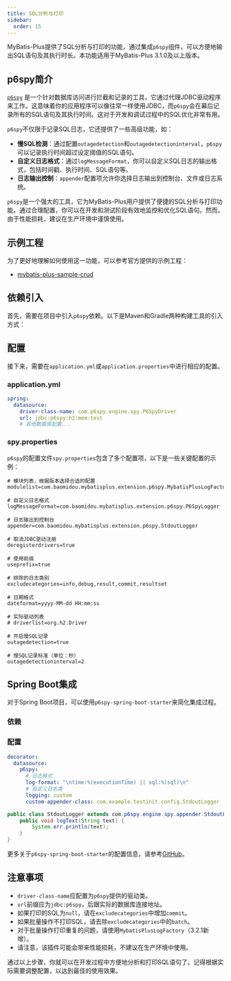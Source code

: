 ```yaml
---
title: SQL分析与打印
sidebar:
  order: 15
---
```



MyBatis-Plus提供了SQL分析与打印的功能，通过集成`p6spy`组件，可以方便地输出SQL语句及其执行时长。本功能适用于MyBatis-Plus 3.1.0及以上版本。

## p6spy简介

[`p6spy`](https://github.com/p6spy/p6spy) 是一个针对数据库访问进行拦截和记录的工具，它通过代理JDBC驱动程序来工作。这意味着你的应用程序可以像往常一样使用JDBC，而`p6spy`会在幕后记录所有的SQL语句及其执行时间。这对于开发和调试过程中的SQL优化非常有用。

`p6spy`不仅限于记录SQL日志，它还提供了一些高级功能，如：

- **慢SQL检测**：通过配置`outagedetection`和`outagedetectioninterval`，`p6spy`可以记录执行时间超过设定阈值的SQL语句。
- **自定义日志格式**：通过`logMessageFormat`，你可以自定义SQL日志的输出格式，包括时间戳、执行时间、SQL语句等。
- **日志输出控制**：`appender`配置项允许你选择日志输出到控制台、文件或日志系统。

`p6spy`是一个强大的工具，它为MyBatis-Plus用户提供了便捷的SQL分析与打印功能。通过合理配置，你可以在开发和测试阶段有效地监控和优化SQL语句。然而，由于性能损耗，建议在生产环境中谨慎使用。

## 示例工程

为了更好地理解如何使用这一功能，可以参考官方提供的示例工程：

- [mybatis-plus-sample-crud](https://gitee.com/baomidou/mybatis-plus-samples/tree/master/mybatis-plus-sample-crud)

## 依赖引入

首先，需要在项目中引入`p6spy`依赖。以下是Maven和Gradle两种构建工具的引入方式：

<LastedDependency groupId="p6spy" artifactId="p6spy" />

## 配置

接下来，需要在`application.yml`或`application.properties`中进行相应的配置。

### application.yml

```yaml
spring:
  datasource:
    driver-class-name: com.p6spy.engine.spy.P6SpyDriver
    url: jdbc:p6spy:h2:mem:test
    # 其他数据库配置...
```

### spy.properties

`p6spy`的配置文件`spy.properties`包含了多个配置项，以下是一些关键配置的示例：

```properties
# 模块列表，根据版本选择合适的配置
modulelist=com.baomidou.mybatisplus.extension.p6spy.MybatisPlusLogFactory,com.p6spy.engine.outage.P6OutageFactory

# 自定义日志格式
logMessageFormat=com.baomidou.mybatisplus.extension.p6spy.P6SpyLogger

# 日志输出到控制台
appender=com.baomidou.mybatisplus.extension.p6spy.StdoutLogger

# 取消JDBC驱动注册
deregisterdrivers=true

# 使用前缀
useprefix=true

# 排除的日志类别
excludecategories=info,debug,result,commit,resultset

# 日期格式
dateformat=yyyy-MM-dd HH:mm:ss

# 实际驱动列表
# driverlist=org.h2.Driver

# 开启慢SQL记录
outagedetection=true

# 慢SQL记录标准（单位：秒）
outagedetectioninterval=2
```

## Spring Boot集成

对于Spring Boot项目，可以使用`p6spy-spring-boot-starter`来简化集成过程。

### 依赖

<LastedDependency groupId="com.github.gavlyukovskiy" artifactId="p6spy-spring-boot-starter" />

### 配置

```yaml
decorator:
  datasource:
    p6spy:
      # 日志格式
      log-format: "\ntime:%(executionTime) || sql:%(sql)\n"
      # 自定义日志类
      logging: custom
      custom-appender-class: com.example.testinit.config.StdoutLogger
```

```java
public class StdoutLogger extends com.p6spy.engine.spy.appender.StdoutLogger {
    public void logText(String text) {
        System.err.println(text);
    }
}
```

更多关于`p6spy-spring-boot-starter`的配置信息，请参考[GitHub](https://github.com/gavlyukovskiy/spring-boot-data-source-decorator)。

## 注意事项

- `driver-class-name`应配置为`p6spy`提供的驱动类。
- `url`前缀应为`jdbc:p6spy`，后跟实际的数据库连接地址。
- 如果打印的SQL为`null`，请在`excludecategories`中增加`commit`。
- 如果批量操作不打印SQL，请去除`excludecategories`中的`batch`。
- 对于批量操作打印重复的问题，请使用`MybatisPlusLogFactory`（3.2.1新增）。
- 请注意，该插件可能会带来性能损耗，不建议在生产环境中使用。

通过以上步骤，你就可以在开发过程中方便地分析和打印SQL语句了。记得根据实际需要调整配置，以达到最佳的使用效果。
